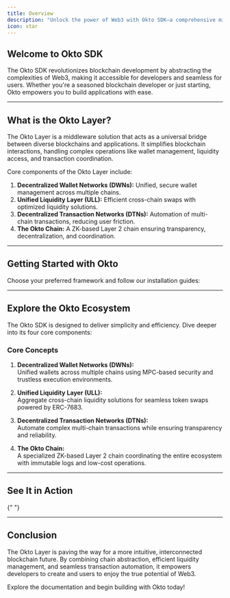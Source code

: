```yaml
---
title: Overview
description: "Unlock the power of Web3 with Okto SDK—a comprehensive middleware layer simplifying blockchain complexity. Discover its core components: DWNs, ULL, DTNs, and the Okto Chain."
icon: star
---
```


## Welcome to Okto SDK

The Okto SDK revolutionizes blockchain development by abstracting the complexities of Web3, making it accessible for developers and seamless for users. Whether you're a seasoned blockchain developer or just starting, Okto empowers you to build applications with ease.

---

## What is the Okto Layer?

The Okto Layer is a middleware solution that acts as a universal bridge between diverse blockchains and applications. It simplifies blockchain interactions, handling complex operations like wallet management, liquidity access, and transaction coordination.

Core components of the Okto Layer include:

1. **Decentralized Wallet Networks (DWNs):** Unified, secure wallet management across multiple chains.
2. **Unified Liquidity Layer (ULL):** Efficient cross-chain swaps with optimized liquidity solutions.
3. **Decentralized Transaction Networks (DTNs):** Automation of multi-chain transactions, reducing user friction.
4. **The Okto Chain:** A ZK-based Layer 2 chain ensuring transparency, decentralization, and coordination.

---

## Getting Started with Okto

Choose your preferred framework and follow our installation guides:

<Cards>
  <Card
    title="React Setup"
    href="/docs/setup/react"
    description="Set up Okto SDK in your React application with step-by-step instructions."
  />
  <Card
    title="Next.js Setup"
    href="/docs/setup/nextjs"
    description="Integrate Okto SDK into your Next.js project with our detailed guide."
  />
  <Card
    title="Quickstart Guide"
    href="/docs/guide/quickstart"
    description="Learn how to set up and build your first application using Okto SDK."
  />
  <Card
    title="Core Components"
    href="/docs/core/overview-dwns"
    description="Explore the architecture behind DWNs, ULL, DTNs, and the Okto Chain."
  />
</Cards>

---

## Explore the Okto Ecosystem

The Okto SDK is designed to deliver simplicity and efficiency. Dive deeper into its four core components:

### Core Concepts

1. **Decentralized Wallet Networks (DWNs):**  
   Unified wallets across multiple chains using MPC-based security and trustless execution environments.

2. **Unified Liquidity Layer (ULL):**  
   Aggregate cross-chain liquidity solutions for seamless token swaps powered by ERC-7683.

3. **Decentralized Transaction Networks (DTNs):**  
   Automate complex multi-chain transactions while ensuring transparency and reliability.

4. **The Okto Chain:**  
   A specialized ZK-based Layer 2 chain coordinating the entire ecosystem with immutable logs and low-cost operations.

---

## See It in Action

<Cards>
  <Card
    title="Showcase"
    href="https://docs.okto.tech/showcase"
    description="Discover live examples of what you can build with Okto SDK."
  />
  <Card
    title="Token Swap Across Chains"
    href="https://docs.okto.tech/tools"
    description="Learn how to implement cross-chain token swaps using the ULL."
  />
</Cards>{" "}

---

## Conclusion

The Okto Layer is paving the way for a more intuitive, interconnected blockchain future. By combining chain abstraction, efficient liquidity management, and seamless transaction automation, it empowers developers to create and users to enjoy the true potential of Web3.

Explore the documentation and begin building with Okto today!
